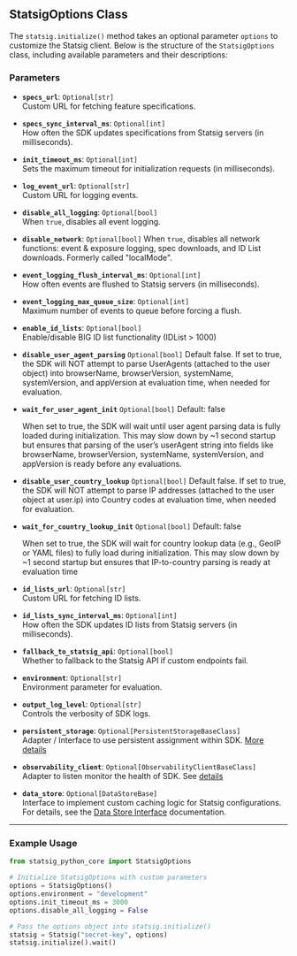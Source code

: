 ## StatsigOptions Class

The `statsig.initialize()` method takes an optional parameter `options` to customize the Statsig client. Below is the structure of the `StatsigOptions` class, including available parameters and their descriptions:

### Parameters

- **`specs_url`**: `Optional[str]`  
  Custom URL for fetching feature specifications.

- **`specs_sync_interval_ms`**: `Optional[int]`  
  How often the SDK updates specifications from Statsig servers (in milliseconds).

- **`init_timeout_ms`**: `Optional[int]`  
  Sets the maximum timeout for initialization requests (in milliseconds).

- **`log_event_url`**: `Optional[str]`  
  Custom URL for logging events.

- **`disable_all_logging`**: `Optional[bool]`  
  When `true`, disables all event logging.

- **`disable_network`**: `Optional[bool]`
  When `true`, disables all network functions: event & exposure logging, spec downloads, and ID List downloads. Formerly called "localMode".

- **`event_logging_flush_interval_ms`**: `Optional[int]`  
  How often events are flushed to Statsig servers (in milliseconds).

- **`event_logging_max_queue_size`**: `Optional[int]`  
  Maximum number of events to queue before forcing a flush.

- **`enable_id_lists`**: `Optional[bool]`  
  Enable/disable BIG ID list functionality (IDList > 1000) 

- **`disable_user_agent_parsing`** `Optional[bool]`
  Default false. If set to true, the SDK will NOT attempt to parse UserAgents (attached to the user object) into browserName, browserVersion, systemName, systemVersion, and appVersion at evaluation time, when needed for evaluation.

- **`wait_for_user_agent_init`** `Optional[bool]`
  Default: false

  When set to true, the SDK will wait until user agent parsing data is fully loaded during initialization. This may slow down by ~1 second startup but ensures that parsing of the user’s userAgent string into fields like browserName, browserVersion, systemName, systemVersion, and appVersion is ready before any evaluations.

- **`disable_user_country_lookup`**  `Optional[bool]`
  Default false. If set to true, the SDK will NOT attempt to parse IP addresses (attached to the user object at user.ip) into Country codes at evaluation time, when needed for evaluation.

- **`wait_for_country_lookup_init`**  `Optional[bool]`
  Default: false

  When set to true, the SDK will wait for country lookup data (e.g., GeoIP or YAML files) to fully load during initialization. This may slow down by ~1 second startup but ensures that IP-to-country parsing is ready at evaluation time

- **`id_lists_url`**: `Optional[str]`  
  Custom URL for fetching ID lists.

- **`id_lists_sync_interval_ms`**: `Optional[int]`  
  How often the SDK updates ID lists from Statsig servers (in milliseconds).

- **`fallback_to_statsig_api`**: `Optional[bool]`  
  Whether to fallback to the Statsig API if custom endpoints fail.

- **`environment`**: `Optional[str]`  
  Environment parameter for evaluation.

- **`output_log_level`**: `Optional[str]`  
  Controls the verbosity of SDK logs.

- **`persistent_storage`**: `Optional[PersistentStorageBaseClass]`  
  Adapter / Interface to use persistent assignment within SDK. [More details](https://docs.statsig.com/server/concepts/persistent_assignment/)

- **`observability_client`**: `Optional[ObservabilityClientBaseClass]`  
  Adapter to listen monitor the health of SDK. See [details](https://docs.statsig.com/sdk_monitoring/)

- **`data_store`**: `Optional[DataStoreBase]`  
  Interface to implement custom caching logic for Statsig configurations. For details, see the [Data Store Interface](https://docs.statsig.com/server/concepts/data_store) documentation.

---

### Example Usage

```python
from statsig_python_core import StatsigOptions

# Initialize StatsigOptions with custom parameters
options = StatsigOptions()
options.environment = "development"
options.init_timeout_ms = 3000
options.disable_all_logging = False

# Pass the options object into statsig.initialize()
statsig = Statsig("secret-key", options)
statsig.initialize().wait()
```
